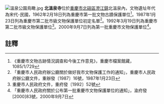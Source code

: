 {{msg:重慶市文物保護單位
|名稱 = 北溫泉寺
|編號 = ？
|圖片 = 
|級別 = 1
|分類 = 
|時代 = 宋代-民國
|地点 = 
|坐標 = 
|登錄 = 1962年2月18日
}}
{{msg:重慶市文物保護單位
|名稱 = 溫泉寺
|編號 = 36
|圖片 = 
|級別 = 3
|分類 = 
|時代 = 明、清
|地点 = [[北碚區|北碚區]][[北溫泉|北溫泉]]
|坐標 = 
|登錄 = 1987年1月23日
}}
{{msg:重慶市文物保護單位
|名稱 = 溫泉寺
|編號 = 39
|圖片 = 
|級別 = 4
|分類 = 
|時代 = 明-清
|地点 = [[北碚區|北碚區]][[北溫泉|北溫泉]]
|坐標 = 
|登錄 = 1992年3月19日
}}
{{msg:重慶市文物保護單位
|名稱 = 溫泉寺
|編號 = 53
|圖片 = 
|級別 = 5
|分類 = 
|時代 = 明代、清代
|地点 = [[北碚區|北碚區]][[澄江鎮|澄江鎮]]北溫泉內
|坐標 = 
|登錄 = 2000年9月7日
}}
[[File:溫泉公園鳥瞰.jpg|thumb]]
'''北溫泉寺'''位於[[重慶市|重慶市]][[北碚區|北碚區]][[澄江鎮|澄江鎮]]北溫泉內，文物遺址年代為宋代-民國，1962年2月18日列為重慶市第一批文物古蹟保護單位<ref>《重慶市文物古跡情況調查和今後工作意見》，重慶市檔案館藏，1085/1/729</ref>。1987年1月23日列為重慶市第二批市級文物保護單位初定名單<ref>「重慶市人民政府辦公廳關於做好我市文物保護工作的通知」，重慶市人民政府辦公廳文件，重辦發〔1987〕16號，1987年1月23日</ref>。1992年3月19日列為重慶市第二批市級文物保護單位<ref>重慶市人民政府文件，重府發〔1992〕52號</ref>。2000年9月7日列為第一批重慶市文物保護單位<ref>「重慶市人民政府關於公布第一批重慶市文物保護單位的通知」，渝府發[2000]83號，2000年9月7日</ref>。
== 註釋 ==
{{reflist}}
{{文物保護單位小作品}}
